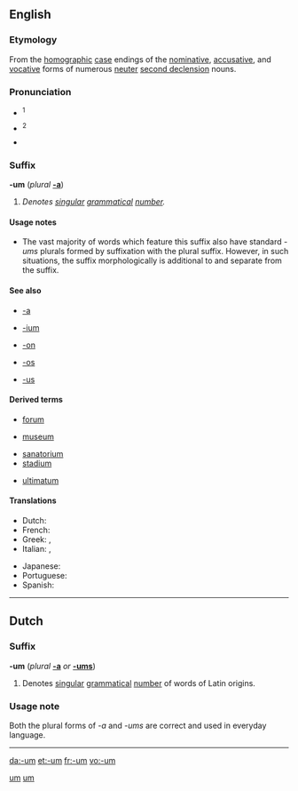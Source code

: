 ==English==

===Etymology===
From the [[homographic]] [[w:Grammatical case|case]] endings of the [[nominative]], [[accusative]], and [[vocative]] forms of numerous [[Appendix:Latin second declension#Neuter|neuter]] {{L.}} [[Appendix:Latin second declension#Neuter|second declension]] nouns.

===Pronunciation===
* {{a|[[w:Latin spelling and pronunciation|Latin]]}}<sup>1</sup> {{IPA|/—um/}}
* {{a|Latin}}<sup>2</sup> {{IPA|/—ũ/}}
* {{a|UK}} {{IPA|/—əm/}}

===Suffix===
'''-um''' (''plural'' '''[[-a#English|-a]]''')

# ''Denotes [[singular]] [[grammatical]] [[number]].''

====Usage notes====
* The vast majority of words which feature this suffix also have standard ''-ums'' plurals formed by suffixation with the {{term|-s|lang=en}} plural suffix. However, in such situations, the {{term||-s}} suffix morphologically is additional to and separate from the {{term||-um}} suffix.

====See also====
{{rel-top5|See also}}
* [[-a]]
{{rel-mid5}}
* [[-ium]]
{{rel-mid5}}
* [[-on]]
{{rel-mid5}}
* [[-os]]
{{rel-mid5}}
* [[-us]]
{{rel-bottom}}

====Derived terms====
{{rel-top4|Terms which feature the ''-um'' suffix}}
* [[forum]]
{{rel-mid4}}
* [[museum]]
{{rel-mid4}}
* [[sanatorium]]
* [[stadium]]
{{rel-mid4}}
* [[ultimatum]]
{{rel-bottom|note=: This list is very much incomplete; please help its completion by adding terms.}}

====Translations====
{{trans-top|Latinate singular grammatical number suffix}}
*Dutch: {{t|nl|-um}}
*French: {{t|fr|-um}}
*Greek: {{t|el||tr=-o}}, {{t|el||tr=-on}}
*Italian: {{t|it|-o}}, {{t|it|-a}}
{{trans-mid}}
*Japanese: {{t|ja|ウム|tr=[[-umu]]}}
*Portuguese: {{t|pt|-o}}
*Spanish: {{t|es|-o}}
{{trans-bottom}}

[[Category:English suffixes|um]]

----

==Dutch==

===Suffix===
'''-um''' (''plural'' '''[[-a#Dutch|-a]]''' ''or'' '''[[-ums#Dutch|-ums]]''')

# Denotes [[singular]] [[grammatical]] [[number]] of words of Latin origins.

===Usage note===
Both the plural forms of ''-a'' and ''-ums'' are correct and used in everyday language.

[[Category:Dutch suffixes|um]]

----


[[da:-um]]
[[et:-um]]
[[fr:-um]]
[[vo:-um]]